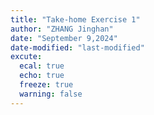 ```yaml
---
title: "Take-home Exercise 1"
author: "ZHANG Jinghan"
date: "September 9,2024"
date-modified: "last-modified"
excute:
  ecal: true
  echo: true
  freeze: true
  warning: false
---
```

